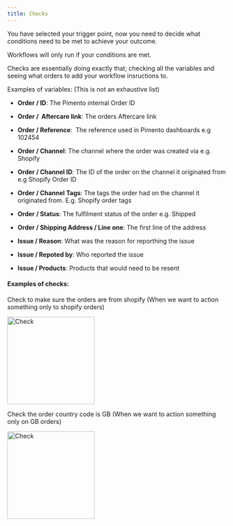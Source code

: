 ```yaml
---
title: Checks
---
```


You have selected your trigger point, now you need to decide what conditions need to be met to achieve your outcome.

Workflows will only run if your conditions are met.

Checks are essentially doing exactly that; checking all the variables and seeing what orders to add your workflow insructions to.

Examples of variables: (This is not an exhaustive list)

- **Order / ID**: The Pimento internal Order ID

- **Order /  Aftercare link**: The orders Aftercare link

- **Order / Reference**:  The reference used in Pimento dashboards e.g 102454

- **Order / Channel**: The channel where the order was created via e.g. Shopify

- **Order / Channel ID**: The ID of the order on the channel it originated from e.g Shopify Order ID

- **Order / Channel Tags**: The tags the order had on the channel it originated from. E.g. Shopify order tags

- **Order / Status**: The fulfilment status of the order e.g. Shipped

- **Order / Shipping Address / Line one**: The first line of the address

- **Issue / Reason**: What was the reason for reporthing the issue

- **Issue / Repoted by**: Who reported the issue

- **Issue / Products**: Products that would need to be resent

#### Examples of checks:

Check to make sure the orders are from shopify (When we want to action something only to shopify orders)

<img height="200" src="/images/check-country-code.png" alt="Check" />

Check the order country code is GB (When we want to action something only on GB orders)

<img height="200" src="/images/check-channel.png" alt="Check" />
